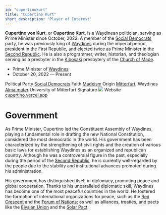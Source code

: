 ```yaml
---
id: "cupertinokurt"
title: "Cupertino Kurt"
short_description: "Player of Interest"
---
```


**Cupertino von Kurt**, or **Cupertino Kurt**, is a Waydinean politician, serving as Prime Minister 
since October, 2022. A member of the [Social Democrats](Social_Democrats_(Waydines)) party, he was previously 
king of [Waydines](Waydines) during the imperial period, president in the First Republic, and elected 
twice as Prime Minister in the [Second Republic](Second_Republic_of_Waydines). He is also a 
programmer, writer, historian, and theologian serving as a presbyter in the [Kibosaki](Kibosaki) 
presbytery of the [Church of Made](Madeism).
<QuickFacts title="Cupertino von Kurt">
    <tr>
        <td colSpan="2">
            <Picture image="https://res.cloudinary.com/dp8usdrjl/image/upload/v1742054620/cuper_sanref.png" height="14rem" centered={true}/>
        </td>
    </tr>
    <tr>
        <td colSpan="2" class="text-center">
            <ul class="">
                <li>
                    Prime Minister of [Waydines](Waydines)
                </li>
                <li style="font-weight: 400">
                    October 20, 2022 &mdash; Present
                </li>
            </ul>
        </td>
    </tr>
    <tr>
        <td>Political Party</td>
        <td>[Social Democrats](Social_Democrats_(Waydines))</td>
    </tr>
    <tr>
        <td>Faith</td>
        <td>[Madeism](Madeism)</td>
    </tr>
    <tr>
        <td>Origin</td>
        <td>[Mitterfurt](Mitterfurt), Waydines</td>
    </tr>
    <tr>
        <td>[Alma mater](https://en.wikipedia.org/wiki/Alma_mater)</td>
        <td>University of Mitterfurt</td>
    </tr>
    <tr>
        <td>Signature</td>
        <td>
            <img src="https://res.cloudinary.com/dp8usdrjl/image/upload/v1741914212/signaturekurt_bzirt2.svg"/>
        </td>
    </tr>
    <tr>
        <td>Website</td>
        <td>[cupertino.vercel.app](https://cupertino.vercel.app/)</td>
    </tr>
</QuickFacts>

# Government
As Prime Minister, Cupertino led the Constituent Assembly of Waydines, playing a fundamental role in 
drafting the new National Constitution, considered the most democratic in the world. His government 
has been characterized by the strengthening of civil rights and the creation of various basic laws 
for establishing Waydines as an organized and republican country. Although he was a controversial 
figure in the past, especially during the period of the [Second Republic](Second_Republic_of_Waydines), 
he is currently well-regarded by the people due to the stability and institutional advances promoted 
during his administration.

His government has distinguished itself in diplomacy, promoting peace and global cooperation. Thanks 
to his unparalleled diplomatic skill, Waydines has become one of the most peaceful countries in the 
world. He fostered the formation of international organizations for peace, such as the [Red Crescent](Red_Crescent) 
and the [Forum of Nations](Forum_of_Nations); as well as alliances, treaties, and pacts like the 
[Elysian Union](Elysian_Union) and the [Solar Pact](Solar_Pact).